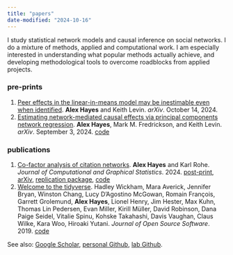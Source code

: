 ```yaml
---
title: "papers"
date-modified: "2024-10-16"
---
```


I study statistical network models and causal inference on social networks. I do a mixture of methods, applied and computational work. I am especially interested in understanding what popular methods actually achieve, and developing methodological tools to overcome roadblocks from applied projects.


<!-- My work with [Karl Rohe](http://pages.stat.wisc.edu/~karlrohe/) has focused on fast approaches to spectral estimation via sparse linear algebra. Our primary project together has been developing a method for network co-factor analysis for settings with missing edge data, which we applied to a large network of citations between statistics papers. We have also spent some time working to understand effective regularization strategies for spectral estimators, as well as developing diagnostic tools for PCA and varimax rotation. As part of an outgrowth of Karl's [murmuration project](https://murmuration.wisc.edu/) I developed extensive infrastructure to sample and analyze the Twitter following graph (see [code](../code)), and Twitter data remains near and dear to my heart. -->

<!-- I am currently working with [Keith Levin](https://pages.stat.wisc.edu/~kdlevin/) on causal interpretations of network regression, and with [Jiwei Zhao](https://biostat.wiscweb.wisc.edu/staff/zhao-jiwei/) on semi-parametric inference for experimental guardrails in a data fusion setting. -->

<!-- Previously at Facebook, I developed internal tooling to understand post content using neural hypergraph embeddings. At Facebook I also developed a diagnostic to assess the out-of-sample reliability of rolling classifiers based on differential calibration of the classifier over time. -->



<!-- **n.b.** This information on this page is slightly out of date.  -->

<!-- research interests -->
<!-- industry research -->
<!-- academic research -->
<!-- hobbyist interests -->
<!-- applications -- cybersecurity, trust and safety on social networks, social science experiments, fraud detection, high dimensional times series, spatial causal inference, bibliometrics, matrix completion, times series of networks, causal inference on networks, regularizing network embeddings -->

<!-- On the whole, I would say these projects (and my interests!) lie at a methods/applied intersection. Theory is less my jam. I very much enjoy thinking about how methods can be used to analyze data, analyzing data including doing all the coding needed to make that happen, and developing a clear understanding of data or methods through writing. -->


<!-- things i have done: network sampling -->

<!-- - doing things for fun vs for real world impact -->
<!-- - i do statistics because i like to understand things, not because the math is fun, not because any real world impact -->

<!-- maybe combine this my job search post: -->
<!-- - deep technical problems that take years of work -->
<!-- - complex *interesting* systems to learn and engage with -->
<!-- - some sort of social good: knowledge production, tool building, methods dev, research support -->


<!-- understanding nuances for careful application of methods as opposed to theory -->

<!-- "what can we actually learn from data using this method?" and theory helps us understand related topics so we can use methods for inference by better understand the mathematical formalism -->

<!-- simple tools -->
<!-- spectral networks -->
<!-- causal applications (clever identification) -->
<!-- simple tools -->
<!-- time series of networks -->


<!-- regularizing network methods / spectral artefacts of noise in networks -->


<!-- hobbyist interests in methods and data: -->

<!-- - semiparametric causal inference -->
<!-- - rank estimation on networks -->
<!-- - ranking models -->
<!-- - spatial statistics -->
<!-- - generalized additive models -->
<!-- - graph matching / network alignment -->
<!-- - graph neural networks -->
<!-- - trajectory data -->
<!-- - effects and statistical estimability in controlled systems (i.e. repeated hopefully causal interventions) -->

<!-- application domains: -->
<!-- - exercise physiology -->
<!-- - polarization, cultural/social movements -->
<!-- - sociology of science -->
<!-- - philosophy of science -->
<!-- - social hierarchy -->
<!-- - ranking in competitive games (chess, video games, etc) -->

<!-- exposure to: data fusion, causal transportation problems, randomized linear algebra -->

<!-- less recent hobbyist interests: -->
<!-- - design of statistical software -->

<!-- not interested in: -->
<!-- - theory without methodological implications or immediate application -->


### pre-prints

1. [Peer effects in the linear-in-means model may be inestimable even when identified](http://arxiv.org/abs/2410.10772). **Alex Hayes** and Keith Levin. *arXiv*. October 14, 2024.
1. [Estimating network-mediated causal effects via principal components network regression](http://arxiv.org/abs/2212.12041). **Alex Hayes**, Mark M. Fredrickson, and Keith Levin. *arXiv*. September 3, 2024. [code](https://github.com/alexpghayes/latentnetmediate)

### publications

1. [Co-factor analysis of citation networks](http://www.tandfonline.com/10.1080/10618600.2024.2394464). **Alex Hayes** and Karl Rohe. *Journal of Computational and Graphical Statistics*. 2024. [post-print](cofactor-analysis-of-citation-networks-aom.pdf), [arXiv](https://arxiv.org/abs/2408.14604), [replication package](https://github.com/alexpghayes/citation-cofactoring-replication), [code](https://rohelab.github.io/fastadi/)
1. [Welcome to the tidyverse](https://joss.theoj.org/papers/10.21105/joss.01686). Hadley Wickham, Mara Averick, Jennifer Bryan, Winston Chang, Lucy D'Agostino McGowan, Romain François, Garrett Grolemund, **Alex Hayes**, Lionel Henry, Jim Hester, Max Kuhn, Thomas Lin Pedersen, Evan Miller, Kirill Müller, David Robinson, Dana Paige Seidel, Vitalie Spinu, Kohske Takahashi, Davis Vaughan, Claus Wilke, Kara Woo, Hiroaki Yutani. *Journal of Open Source Software*. 2019. [code](https://www.tidyverse.org/)

See also: [Google Scholar](https://scholar.google.com/citations?hl=en&user=6g1T3WIAAAAJ), [personal Github](https://github.com/alexpghayes), [lab Github](https://github.com/RoheLab).
<!-- ### dormant projects -->

<!-- 1. *Efficient estimation of mediated experimental regression guardrails* with Jiwei Zhao -->
<!-- 1. *A Metric to Assess the Need for Multi-Calibration* with Yevgeniy Grechka and Aude Hofleitner -->
<!-- 1. *Localization, interpolation & the spectral decomposition of the regularized Graph Laplacian* with Karl Rohe -->
